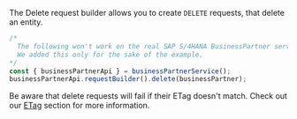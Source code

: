 The Delete request builder allows you to create `DELETE` requests, that delete an entity.

```ts
/*
  The following won't work on the real SAP S/4HANA BusinessPartner service because BusinessPartners cannot be deleted.
  We added this only for the sake of the example.
*/
const { businessPartnerApi } = businessPartnerService();
businessPartnerApi.requestBuilder().delete(businessPartner);
```

Be aware that delete requests will fail if their ETag doesn't match.
Check out our [ETag](#handling-of-etags) section for more information.
